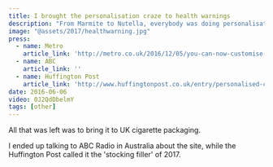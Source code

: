 ```yaml
---
title: I brought the personalisation craze to health warnings
description: "From Marmite to Nutella, everybody was doing personalisation."
image: "@assets/2017/healthwarning.jpg"
press:
  - name: Metro
    article_link: 'http://metro.co.uk/2016/12/05/you-can-now-customise-your-own-cigarette-packets-which-is-nice-6302293/'
  - name: ABC
    article_link: ''
  - name: Huffington Post
    article_link: 'http://www.huffingtonpost.co.uk/entry/personalised-cigarette-packets-quit-smoking_uk_5846909ce4b06a503248fefe'
date: 2016-06-06
video: 0J2QdDbelmY
tags: [other]
---
```


All that was left was to bring it to UK cigarette packaging.

I ended up talking to ABC Radio in Australia about the site, while the Huffington Post called it the 'stocking filler' of 2017.

<LinkPreview id="https://olifro.st/personalisedhealthwarnings" />
